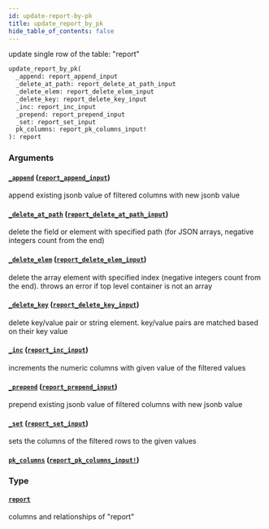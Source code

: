 ```yaml
---
id: update-report-by-pk
title: update_report_by_pk
hide_table_of_contents: false
---
```


update single row of the table: "report"

```graphql
update_report_by_pk(
  _append: report_append_input
  _delete_at_path: report_delete_at_path_input
  _delete_elem: report_delete_elem_input
  _delete_key: report_delete_key_input
  _inc: report_inc_input
  _prepend: report_prepend_input
  _set: report_set_input
  pk_columns: report_pk_columns_input!
): report
```

### Arguments

#### [`_append`](#) ([`report_append_input`](../inputs/report-append-input))

append existing jsonb value of filtered columns with new jsonb value

#### [`_delete_at_path`](#) ([`report_delete_at_path_input`](../inputs/report-delete-at-path-input))

delete the field or element with specified path (for JSON arrays, negative integers count from the end)

#### [`_delete_elem`](#) ([`report_delete_elem_input`](../inputs/report-delete-elem-input))

delete the array element with specified index (negative integers count from the end). throws an error if top level container is not an array

#### [`_delete_key`](#) ([`report_delete_key_input`](../inputs/report-delete-key-input))

delete key/value pair or string element. key/value pairs are matched based on their key value

#### [`_inc`](#) ([`report_inc_input`](../inputs/report-inc-input))

increments the numeric columns with given value of the filtered values

#### [`_prepend`](#) ([`report_prepend_input`](../inputs/report-prepend-input))

prepend existing jsonb value of filtered columns with new jsonb value

#### [`_set`](#) ([`report_set_input`](../inputs/report-set-input))

sets the columns of the filtered rows to the given values

#### [`pk_columns`](#) ([`report_pk_columns_input!`](../inputs/report-pk-columns-input))

### Type

#### [`report`](../objects/report)

columns and relationships of "report"
